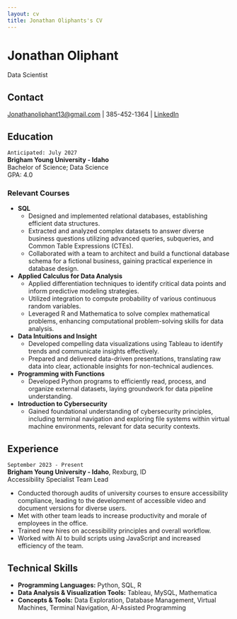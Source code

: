 ```yaml
---
layout: cv
title: Jonathan Oliphants's CV
---
```

# Jonathan Oliphant
Data Scientist


## Contact

<div id="webaddress">
<a href="mailto:Jonathanoliphant13@gmail.com">Jonathanoliphant13@gmail.com</a> | 385-452-1364 | <a href="https://www.linkedin.com/in/jonathanoliphantb300b42ab">LinkedIn</a>
</div>

## Education

`Anticipated: July 2027`  
__Brigham Young University - Idaho__  
Bachelor of Science; Data Science  
GPA: 4.0

### Relevant Courses

- **SQL**
    - Designed and implemented relational databases, establishing efficient data structures.
    - Extracted and analyzed complex datasets to answer diverse business questions utilizing advanced queries, subqueries, and Common Table Expressions (CTEs).
    - Collaborated with a team to architect and build a functional database schema for a fictional business, gaining practical experience in database design.
- **Applied Calculus for Data Analysis**
    - Applied differentiation techniques to identify critical data points and inform predictive modeling strategies.
    - Utilized integration to compute probability of various continuous random variables.
    - Leveraged R and Mathematica to solve complex mathematical problems, enhancing computational problem-solving skills for data analysis.
- **Data Intuitions and Insight**
    - Developed compelling data visualizations using Tableau to identify trends and communicate insights effectively.
    - Prepared and delivered data-driven presentations, translating raw data into clear, actionable insights for non-technical audiences.
- **Programming with Functions**
    - Developed Python programs to efficiently read, process, and organize external datasets, laying groundwork for data pipeline understanding.
- **Introduction to Cybersecurity**
    - Gained foundational understanding of cybersecurity principles, including terminal navigation and exploring file systems within virtual machine environments, relevant for data security contexts.

## Experience

`September 2023 - Present`  
__Brigham Young University - Idaho__, Rexburg, ID  
Accessibility Specialist Team Lead

- Conducted thorough audits of university courses to ensure accessibility compliance, leading to the development of accessible video and document versions for diverse users.
- Met with other team leads to increase productivity and morale of employees in the office.
- Trained new hires on accessibility principles and overall workflow.
- Worked with AI to build scripts using JavaScript and increased efficiency of the team.

## Technical Skills

- **Programming Languages:** Python, SQL, R
- **Data Analysis & Visualization Tools:** Tableau, MySQL, Mathematica
- **Concepts & Tools:** Data Exploration, Database Management, Virtual Machines, Terminal Navigation, AI-Assisted Programming